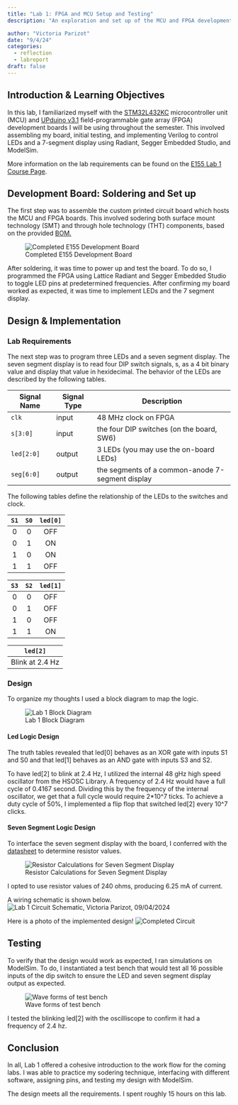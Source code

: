```yaml
---
title: "Lab 1: FPGA and MCU Setup and Testing"
description: "An exploration and set up of the MCU and FPGA development boards through assembly, programming, simulation, debugging, and hardware implementation." 

author: "Victoria Parizot"
date: "9/4/24"
categories:
  - reflection
  - labreport
draft: false
---
```

## Introduction & Learning Objectives
<!-- Brief (e.g., 3-5 sentence) description of the main goals of the assignment and what was done. -->
In this lab, I familiarized myself with the [STM32L432KC](https://hmc-e155.github.io/assets/doc/ds11451-stm32l432kc.pdf) microcontroller unit (MCU) and [UPduino v3.1](https://hmc-e155.github.io/assets/doc/FPGA-DS-02008-2-0-iCE40-UltraPlus-Family-Data-Sheet.pdf) field-programmable gate array (FPGA) development boards I will be using throughout the semester. This involved assembling my board, initial testing, and implementing Verilog to control LEDs and a 7-segment display using Radiant, Segger Embedded Studio, and ModelSim.

More information on the lab requirements can be found on the [E155 Lab 1 Course Page](https://hmc-e155.github.io/lab/lab1/).

## Development Board: Soldering and Set up
The first step was to assemble the custom printed circuit board which hosts the MCU and FPGA boards. This involved sodering both surface mount technology (SMT) and through hole technology (THT) components, based on the provided [BOM.](https://hmc-e155.github.io/assets/doc/E155_v4_Dev_Board_BOM.html)

![Completed E155 Development Board](images/SolderFront.jpeg) 

After soldering, it was time to power up and test the board. To do so, I programmed the FPGA using Lattice Radiant and Segger Embedded Studio to toggle LED pins at predetermined frequencies. After confirming my board worked as expected, it was time to implement LEDs and the 7 segment display.

## Design & Implementation
<!-- Requirements of LED display (list input, outputs, and truth tables)  -->
### Lab Requirements
The next step was to program three LEDs and a seven segment display. The seven segment display is to read four DIP switch signals, s, as a 4 bit binary value and display that value in hexidecimal. The behavior of the LEDs are described by the following tables. 

<table class="caption-top table">
<thead>
<tr class="header">
<th>Signal Name</th>
<th>Signal Type</th>
<th>Description</th>
</tr>
</thead>
<tbody>
<tr class="odd">
<td><code>clk</code></td>
<td>input</td>
<td>48 MHz clock on FPGA</td>
</tr>
<tr class="even">
<td><code>s[3:0]</code></td>
<td>input</td>
<td>the four DIP switches (on the board, SW6)</td>
</tr>
<tr class="odd">
<td><code>led[2:0]</code></td>
<td>output</td>
<td>3 LEDs (you may use the on-board LEDs)</td>
</tr>
<tr class="even">
<td><code>seg[6:0]</code></td>
<td>output</td>
<td>the segments of a common-anode 7-segment display</td>
</tr>
</tbody>
</table>
<p>The following tables define the relationship of the LEDs to the switches and clock.</p>
<div class="center-table">
<table class="caption-top table">
<thead>
<tr class="header">
<th style="text-align: center;"><code>S1</code></th>
<th style="text-align: center;"><code>S0</code></th>
<th style="text-align: center;"><code>led[0]</code></th>
</tr>
</thead>
<tbody>
<tr class="odd">
<td style="text-align: center;">0</td>
<td style="text-align: center;">0</td>
<td style="text-align: center;">OFF</td>
</tr>
<tr class="even">
<td style="text-align: center;">0</td>
<td style="text-align: center;">1</td>
<td style="text-align: center;">ON</td>
</tr>
<tr class="odd">
<td style="text-align: center;">1</td>
<td style="text-align: center;">0</td>
<td style="text-align: center;">ON</td>
</tr>
<tr class="even">
<td style="text-align: center;">1</td>
<td style="text-align: center;">1</td>
<td style="text-align: center;">OFF</td>
</tr>
</tbody>
</table>
</div>
<div class="center-table">
<table class="caption-top table">
<thead>
<tr class="header">
<th style="text-align: center;"><code>S3</code></th>
<th style="text-align: center;"><code>S2</code></th>
<th style="text-align: center;"><code>led[1]</code></th>
</tr>
</thead>
<tbody>
<tr class="odd">
<td style="text-align: center;">0</td>
<td style="text-align: center;">0</td>
<td style="text-align: center;">OFF</td>
</tr>
<tr class="even">
<td style="text-align: center;">0</td>
<td style="text-align: center;">1</td>
<td style="text-align: center;">OFF</td>
</tr>
<tr class="odd">
<td style="text-align: center;">1</td>
<td style="text-align: center;">0</td>
<td style="text-align: center;">OFF</td>
</tr>
<tr class="even">
<td style="text-align: center;">1</td>
<td style="text-align: center;">1</td>
<td style="text-align: center;">ON</td>
</tr>
</tbody>
</table>
</div>
<div class="center-table">
<table class="caption-top table">
<thead>
<tr class="header">
<th style="text-align: center;"><code>led[2]</code></th>
</tr>
</thead>
<tbody>
<tr class="odd">
<td style="text-align: center;">Blink at 2.4 Hz</td>
</tr>
</tbody>
</table>
</div>

<!-- Explanation of design approach. How did you go about designing and implementing the design? -->
### Design
To organize my thoughts I used a block diagram to map the logic.

![Lab 1 Block Diagram](images/Lab1BlockDiagram.png) 

#### Led Logic Design
The truth tables revealed that led[0] behaves as an XOR gate with inputs S1 and S0 and that led[1] behaves as an AND gate with inputs S3 and S2. 

To have led[2] to blink at 2.4 Hz, I utilized the internal 48 gHz high speed oscillator from the HSOSC Library. A frequency of 2.4 Hz would have a full cycle of 0.4167 second. Dividing this by the frequency of the internal oscillator, we get that a full cycle would require 2*10^7 ticks. To achieve a duty cycle of 50%, I implemented a flip flop that switched led[2] every 10^7 clicks. 

#### Seven Segment Logic Design
To interface the seven segment display with the board, I conferred with the [datasheet](https://www.jameco.com/Jameco/Products/ProdDS/335090.pdf) to determine resistor values. 
<!-- datasheet and resitor values: Calculations provided to demonstrate that the current draw for each segment in the seven-segment display is within recommended operating conditions. -->

![Resistor Calculations for Seven Segment Display](images/resistorcalculations.jpeg) 

I opted to use resistor values of 240 ohms, producing 6.25 mA of current. 

A wiring schematic is shown below. 
![Lab 1 Circuit Schematic, Victoria Parizot, 09/04/2024](images/CircuitDiagram.jpeg) 

Here is a photo of the implemented design!
![Completed Circuit](images/SevenSegments.jpeg) 

<!-- video of it working -->
## Testing
<!-- Explanation of testing approach. How did you verify your design was behaving as expected? -->
To verify that the design would work as expected, I ran simulations on ModelSim. To do, I instantiated a test bench that would test all 16 possible inputs of the dip switch to ensure the LED and seven segment display output as expected. 

![Wave forms of test bench](images/wave2.png) 


I tested the blinking led[2] with the oscilliscope to confirm it had a frequency of 2.4 hz.

<!-- ModelSim simulation (either manually force or automatic testbench) to demonstrate that the design is working properly. -->

## Conclusion
<!-- Statement of whether the design meets all the requirements. If not, list the shortcomings. -->
<!-- Number of hours spent working on the lab are included. -->
In all, Lab 1 offered a cohesive introduction to the work flow for the coming labs. I was able to practice my sodering technique, interfacing with different software, assigning pins, and testing my design with ModelSim. 

The design meets all the requirements. I spent roughly 15 hours on this lab.


